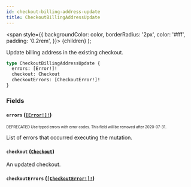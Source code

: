 ```yaml
---
id: checkout-billing-address-update
title: CheckoutBillingAddressUpdate
---
```


<span
style={{
      backgroundColor: color,
      borderRadius: '2px',
      color: '#fff',
      padding: '0.2rem',
    }}>
{children}
</span>
);

Update billing address in the existing checkout.

```graphql
type CheckoutBillingAddressUpdate {
  errors: [Error!]!
  checkout: Checkout
  checkoutErrors: [CheckoutError!]!
}
```

### Fields

#### `errors` ([`[Error!]!`](/api-reference/objects/error.mdx))

<sub><sup><Tag color="#ffba00">DEPRECATED</Tag> Use typed errors with error codes. This field will be removed after 2020-07-31.</sup></sub>

List of errors that occurred executing the mutation.

#### `checkout` ([`Checkout`](/api-reference/objects/checkout.mdx))

An updated checkout.

#### `checkoutErrors` ([`[CheckoutError!]!`](/api-reference/objects/checkout-error.mdx))
